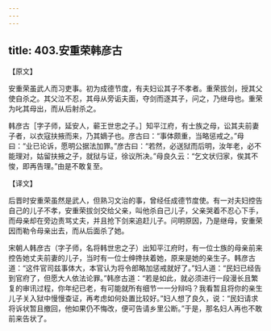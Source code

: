 ```yaml
---
---
---
```

title: 403.安重荣韩彦古
---



【原文】

安重荣虽武人而习吏事。初为成德节度，有夫妇讼其子不孝者。重荣拔剑，授其父使自杀之。其父泣不忍，其母从旁诟夫面，夺剑而逐其子，问之，乃继母也。重荣为叱其母出，而从后射杀之。

韩彦古［字子师，延安人，蕲王世忠之子。］知平江府，有士族之母，讼其夫前妻子者，以衣寇扶掖而来，乃其嫡子也。彦古曰：“事体颇重，当略惩戒之。”母曰：“业已论诉，愿明公据法加罪。”彦古曰：“若然，必送狱而后明，汝年老，必不能理对，姑留扶掖之子，就狱与证，徐议所决。”母良久云：“乞文状归家，俟其不悛，即再告理。”由是不敢复至。

【译文】

后晋时安重荣虽然是武人，但熟习文治的事，曾经任成德节度使。有一对夫妇控告自己的儿子不孝，安重荣拔剑交给父亲，叫他杀自己儿子，父亲哭着不忍心下手，而母亲却在旁边责骂丈夫，并且抢下剑来追赶儿子。问明原因，乃是继母，安重荣因而勒令母亲出去，而从后面杀了她。

宋朝人韩彦古（字子师，名将韩世忠之子）出知平江府时，有一位士族的母亲前来控告她丈夫前妻的儿子，当时有一位士绅搀扶着她，原来是她的亲生子。韩彦古道：“这件官司兹事体大，本官认为将令郎略加惩戒就好了。”妇人道：“民妇已经告到官府了，但愿大人依法论罪。”韩彦古道：“若是如此，就必须进行一段漫长且繁复的审讯过程，你年纪已老，有可能就所有细节一一分辩吗？我看暂且将你的亲生儿子关入狱中慢慢查证，再考虑如何处置比较好。”妇人想了良久，说：“民妇请求将诉状暂且撤回，他如果仍不悔改，便可告请乡里公断。”于是，那名妇人再也不敢前来告状了。